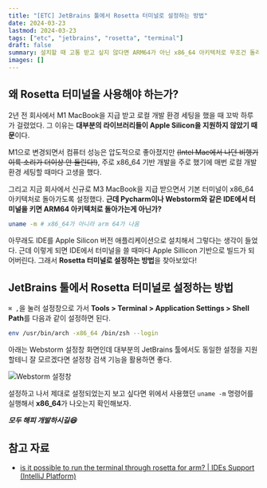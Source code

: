 ```yaml
---
title: "[ETC] JetBrains 툴에서 Rosetta 터미널로 설정하는 방법"
date: 2024-03-23
lastmod: 2024-03-23
tags: ["etc", "jetbrains", "rosetta", "terminal"]
draft: false
summary: 설치할 때 고통 받고 싶지 않다면 ARM64가 아닌 x86_64 아키텍처로 무조건 돌리자...
images: []
---
```


## 왜 Rosetta 터미널을 사용해야 하는가?

2년 전 회사에서 M1 MacBook을 지급 받고 로컬 개발 환경 세팅을 했을 때 꼬박 하루가 걸렸었다. 그 이유는 **대부분의 라이브러리들이 Apple Silicon을 지원하지 않았기 때문**이다.

M1으로 변경되면서 컴퓨터 성능은 압도적으로 좋아졌지만 ~~(Intel Mac에서 나던 비행기 이륙 소리가 더이상 안 들린다!)~~, 주로 x86_64 기반 개발을 주로 했기에 매번 로컬 개발 환경 세팅할 때마다 고생을 했다.

그리고 지금 회사에서 신규로 M3 MacBook을 지급 받으면서 기본 터미널이 x86_64 아키텍처로 돌아가도록 설정했다. **근데 Pycharm이나 Webstorm와 같은 IDE에서 터미널을 키면 ARM64 아키텍처로 돌아가는게 아닌가?**

```bash
uname -m # x86_64가 아니라 arm 64가 나옴
```

아무래도 IDE를 Apple Silicon 버전 애플리케이션으로 설치해서 그렇다는 생각이 들었다. 근데 이렇게 되면 IDE에서 터미널을 쓸 때마다 Apple Sillicon 기반으로 빌드가 되어버린다. 그래서 **Rosetta 터미널로 설정하는 방법**을 찾아보았다!

## JetBrains 툴에서 Rosetta 터미널로 설정하는 방법

`⌘ ,`을 눌러 설정창으로 가서 **Tools > Terminal > Application Settings >  Shell Path**를 다음과 같이 설정하면 된다.

```bash
env /usr/bin/arch -x86_64 /bin/zsh --login
```

아래는 Webstorm 설정창 화면인데 대부분의 JetBrains 툴에서도 동일한 설정을 지원할테니 잘 모르겠다면 설정창 검색 기능을 활용하면 좋다.

![Webstorm 설정창](/static/images/dev/etc/set-rosetta-terminal-in-jetbrains/webstorm-settings.png)

설정하고 나서 제대로 설정되었는지 보고 싶다면 위에서 사용했던 `uname -m` 명령어를 실행해서 **x86_64**가 나오는지 확인해보자.

_**모두 해피 개발하시길😆**_

## 참고 자료

- [is it possible to run the terminal through rosetta for arm? | IDEs Support (IntelliJ Platform)](https://intellij-support.jetbrains.com/hc/en-us/community/posts/360010485779-is-it-possible-to-run-the-terminal-through-rosetta-for-arm)